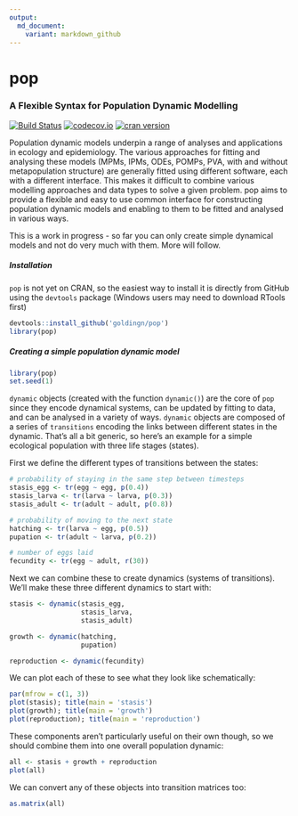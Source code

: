 ```yaml
---
output:
  md_document:
    variant: markdown_github
---
```


# pop

### A Flexible Syntax for Population Dynamic Modelling

[![Build Status](https://travis-ci.org/goldingn/pop.svg)](https://travis-ci.org/goldingn/pop)
[![codecov.io](https://codecov.io/github/goldingn/pop/coverage.svg?branch=master)](https://codecov.io/github/goldingn/pop?branch=master)
[![cran version](http://www.r-pkg.org/badges/version/pop)](https://cran.rstudio.com/web/packages/pop)

Population dynamic models underpin a range of analyses and applications in
ecology and epidemiology. The various approaches for fitting and analysing these
models (MPMs, IPMs, ODEs, POMPs, PVA, with and without metapopulation structure)
are generally fitted using different software, each with a different interface.
This makes it difficult to combine various modelling approaches and data types
to solve a given problem. pop aims to provide a flexible and easy to use common
interface for constructing population dynamic models and enabling to them to be
fitted and analysed in various ways.

This is a work in progress - so far you can only create simple dynamical models and not do very much with them. More will follow.

##### Installation

`pop` is not yet on CRAN, so the easiest way to install it is directly from GitHub using the `devtools` package (Windows users may need to download RTools first)

```r
devtools::install_github('goldingn/pop')
library(pop)
```

##### Creating a simple population dynamic model

```r
library(pop)
set.seed(1)
```

`dynamic` objects (created with the function `dynamic()`) are the core of `pop` since they encode dynamical systems, can be updated by fitting to data, and can be analysed in a variety of ways. `dynamic` objects are composed of a series of `transitions` encoding the links between different states in the dynamic. That's all a bit generic, so here's an example for a simple ecological population with three life stages (states).

First we define the different types of transitions between the states:

```r
# probability of staying in the same step between timesteps
stasis_egg <- tr(egg ~ egg, p(0.4))
stasis_larva <- tr(larva ~ larva, p(0.3))
stasis_adult <- tr(adult ~ adult, p(0.8))

# probability of moving to the next state
hatching <- tr(larva ~ egg, p(0.5))
pupation <- tr(adult ~ larva, p(0.2))

# number of eggs laid
fecundity <- tr(egg ~ adult, r(30))
```

Next we can combine these to create dynamics (systems of transitions). We'll make these three different dynamics to start with:

```r
stasis <- dynamic(stasis_egg,
                  stasis_larva,
                  stasis_adult)

growth <- dynamic(hatching,
                  pupation)

reproduction <- dynamic(fecundity)
```

We can plot each of these to see what they look like schematically:

```r
par(mfrow = c(1, 3))
plot(stasis); title(main = 'stasis')
plot(growth); title(main = 'growth')
plot(reproduction); title(main = 'reproduction')
```

These components aren't particularly useful on their own though, so we should combine them into one overall population dynamic:

```r
all <- stasis + growth + reproduction
plot(all)
```

We can convert any of these objects into transition matrices too:

```r
as.matrix(all)
```
